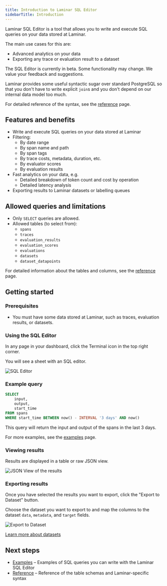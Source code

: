 ```yaml
---
title: Introduction to Laminar SQL Editor
sidebarTitle: Introduction
---
```


Laminar SQL Editor is a tool that allows you to write and execute SQL queries on your data stored at Laminar.

The main use cases for this are:
- Advanced analytics on your data
- Exporting any trace or evaluation result to a dataset

<Tip>
    The SQL Editor is currently in beta.
    Some functionality may change.
    We value your feedback and suggestions.
</Tip>

Laminar provides some useful syntactic sugar over standard PostgreSQL so that you don't
have to write explicit `join`s and you don't depend on our internal data model too much.

For detailed reference of the syntax, see the [reference](/sql-editor/reference) page.

## Features and benefits

- Write and execute SQL queries on your data stored at Laminar
- Filtering:
    - By date range
    - By span name and path
    - By span tags
    - By trace costs, metadata, duration, etc.
    - By evaluator scores
    - By evaluation results
- Fast analytics on your data, e.g.
    - Detailed breakdown of token count and cost by operation
    - Detailed latency analysis
- Exporting results to Laminar datasets or labelling queues

## Allowed queries and limitations

- Only `SELECT` queries are allowed.
- Allowed tables (to select from):
    - `spans`
    - `traces`
    - `evaluation_results`
    - `evaluation_scores`
    - `evaluations`
    - `datasets`
    - `dataset_datapoints`

For detailed information about the tables and columns, see the [reference](/sql-editor/reference) page.

## Getting started

### Prerequisites

- You must have some data stored at Laminar, such as traces, evaluation results,
or datasets.

### Using the SQL Editor

In any page in your dashboard, click the Terminal icon in the top right corner.

You will see a sheet with an SQL editor.

<img src="/images/sql-editor/sql-editor-example.png" alt="SQL Editor" />

### Example query

```sql
SELECT
    input,
    output,
    start_time
FROM spans
WHERE start_time BETWEEN now() - INTERVAL '3 days' AND now()
```

This query will return the input and output of the spans in the last 3 days.

For more examples, see the [examples](/sql-editor/examples) page.

### Viewing results

Results are displayed in a table or raw JSON view.

<img src="/images/sql-editor/json-view.png" alt="JSON View of the results" />

### Exporting results

Once you have selected the results you want to export, click the "Export to Dataset" button.

Choose the dataset you want to export to and map the columns to the dataset `data`, `metadata`, and `target` fields.

<img src="/images/sql-editor/export-to-dataset.png" alt="Export to Dataset" />

[Learn more about datasets](/datasets/introduction)

## Next steps

- [Examples](/sql-editor/examples) – Examples of SQL queries you can write with the Laminar SQL Editor
- [Reference](/sql-editor/reference) – Reference of the table schemas and Laminar-specific syntax